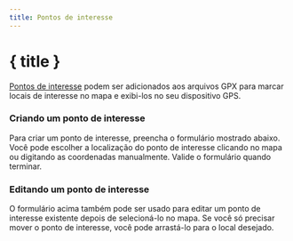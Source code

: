 ```yaml
---
title: Pontos de interesse
---
```


<script>
</script>

# <MapPin size="24" class="inline-block" style="margin-bottom: 5px" /> { title }

[Pontos de interesse](../gpx) podem ser adicionados aos arquivos GPX para marcar locais de interesse no mapa e exibi-los no seu dispositivo GPS.

### Criando um ponto de interesse

Para criar um ponto de interesse, preencha o formulário mostrado abaixo.
Você pode escolher a localização do ponto de interesse clicando no mapa ou digitando as coordenadas manualmente.
Valide o formulário quando terminar.

<div class="flex flex-row justify-center">
    <Waypoint class="text-foreground p-3 border rounded-md shadow-lg" />
</div>

### Editando um ponto de interesse

O formulário acima também pode ser usado para editar um ponto de interesse existente depois de selecioná-lo no mapa.
Se você só precisar mover o ponto de interesse, você pode arrastá-lo para o local desejado.
